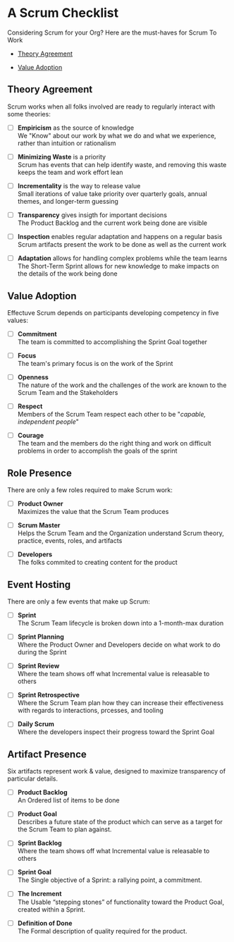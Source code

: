 # A Scrum Checklist

Considering Scrum for your Org? Here are the must-haves for Scrum To Work

- [Theory Agreement](#theory-agreement)

- [Value Adoption](#value-adoption)

## Theory Agreement

Scrum works when all folks involved are ready to regularly interact with some theories:

- [ ] **Empiricism** as the source of knowledge  
       We "Know" about our work by what we do and what we experience, rather than intuition or rationalism

- [ ] **Minimizing Waste** is a priority  
       Scrum has events that can help identify waste, and removing this waste keeps the team and work effort lean

- [ ] **Incrementality** is the way to release value  
       Small iterations of value take priority over quarterly goals, annual themes, and longer-term guessing

- [ ] **Transparency** gives insigth for important decisions  
       The Product Backlog and the current work being done are visible

- [ ] **Inspection** enables regular adaptation and happens on a regular basis  
       Scrum artifacts present the work to be done as well as the current work

- [ ] **Adaptation** allows for handling complex problems while the team learns  
       The Short-Term Sprint allows for new knowledge to make impacts on the details of the work being done

## Value Adoption

Effectuve Scrum depends on participants developing competency in five values:

- [ ] **Commitment**  
       The team is committed to accomplishing the Sprint Goal together

- [ ] **Focus**  
       The team's primary focus is on the work of the Sprint

- [ ] **Openness**  
       The nature of the work and the challenges of the work are known to the Scrum Team and the Stakeholders

- [ ] **Respect**  
       Members of the Scrum Team respect each other to be "_capable, independent people_"

- [ ] **Courage**  
       The team and the members do the right thing and work on difficult problems in order to accomplish the goals of the sprint

## Role Presence

There are only a few roles required to make Scrum work:

- [ ] **Product Owner**  
       Maximizes the value that the Scrum Team produces

- [ ] **Scrum Master**  
       Helps the Scrum Team and the Organization understand Scrum theory, practice, events, roles, and artifacts

- [ ] **Developers**  
       The folks commited to creating content for the product

## Event Hosting

There are only a few events that make up Scrum:

- [ ] **Sprint**  
       The Scrum Team lifecycle is broken down into a 1-month-max duration

- [ ] **Sprint Planning**  
       Where the Product Owner and Developers decide on what work to do during the Sprint

- [ ] **Sprint Review**  
       Where the team shows off what Incremental value is releasable to others

- [ ] **Sprint Retrospective**  
       Where the Scrum Team plan how they can increase their effectiveness with regards to interactions, prcesses, and tooling

- [ ] **Daily Scrum**  
       Where the developers inspect their progress toward the Sprint Goal

## Artifact Presence

Six artifacts represent work & value, designed to maximize transparency of particular details.

- [ ] **Product Backlog**  
       An Ordered list of items to be done

- [ ] **Product Goal**  
       Describes a future state of the product which can serve as a target for the Scrum Team to plan against.

- [ ] **Sprint Backlog**  
       Where the team shows off what Incremental value is releasable to others

- [ ] **Sprint Goal**  
       The Single objective of a Sprint: a rallying point, a commitment.

- [ ] **The Increment**  
       The Usable “stepping stones” of functionality toward the Product Goal, created within a Sprint.

- [ ] **Definition of Done**  
       The Formal description of quality required for the product.
